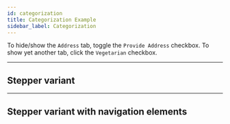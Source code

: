 ```yaml
---
id: categorization
title: Categorization Example
sidebar_label: Categorization
---
```



To hide/show the `Address` tab, toggle the `Provide Address` checkbox. To show yet another tab, click the `Vegetarian` checkbox.

<Categorization />

---

## Stepper variant

<CategorizationStepper />

---

## Stepper variant with navigation elements

<CategorizationStepperNav />
